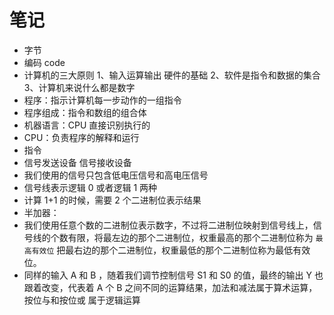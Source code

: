 # 笔记

- 字节
- 编码 code
- 计算机的三大原则 1、输入运算输出 硬件的基础 2、软件是指令和数据的集合 3、计算机来说什么都是数字
- 程序：指示计算机每一步动作的一组指令
- 程序组成：指令和数组的组合体
- 机器语言：CPU 直接识别执行的
- CPU：负责程序的解释和运行
- 指令
- 信号发送设备 信号接收设备
- 我们使用的信号只包含低电压信号和高电压信号
- 信号线表示逻辑 0 或者逻辑 1 两种
- 计算 1+1 的时候，需要 2 个二进制位表示结果
- 半加器：
- 我们使用任意个数的二进制位表示数字，不过将二进制位映射到信号线上，信号线的个数有限，将最左边的那个二进制位，权重最高的那个二进制位称为 `最高有效位` 把最右边的那个二进制位，权重最低的那个二进制位称为最低有效位。
- 同样的输入 A 和 B ，随着我们调节控制信号 S1 和 S0 的值，最终的输出 Y 也跟着改变，代表着 A 个 B 之间不同的运算结果，加法和减法属于算术运算，按位与和按位或 属于逻辑运算
